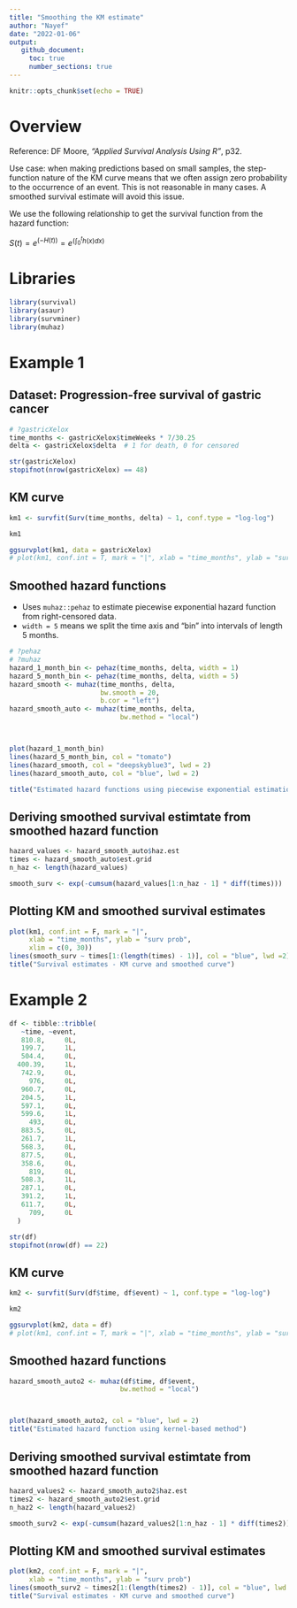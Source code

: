 ```yaml
---
title: "Smoothing the KM estimate"
author: "Nayef"
date: "2022-01-06" 
output: 
   github_document: 
     toc: true
     number_sections: true
---
```


```r
knitr::opts_chunk$set(echo = TRUE)
```

# Overview 

Reference: DF Moore, *"Applied Survival Analysis Using R"*, p32. 

Use case: when making predictions based on small samples, the step-function nature of the KM curve means that we often assign zero probability to the occurrence of an event. This is not reasonable in many cases. A smoothed survival estimate will avoid this issue. 

We use the following relationship to get the survival function from the hazard function: 

$S(t) = e^{(-H(t))} = e^{(\int_{0}^{t}h(x)dx)}$

# Libraries 
```r
library(survival)
library(asaur)
library(survminer)
library(muhaz)
```

# Example 1

## Dataset: Progression-free survival of gastric cancer
```r
# ?gastricXelox
time_months <- gastricXelox$timeWeeks * 7/30.25
delta <- gastricXelox$delta  # 1 for death, 0 for censored 

str(gastricXelox)
stopifnot(nrow(gastricXelox) == 48)
```

## KM curve 
```r
km1 <- survfit(Surv(time_months, delta) ~ 1, conf.type = "log-log")

km1

ggsurvplot(km1, data = gastricXelox)
# plot(km1, conf.int = T, mark = "|", xlab = "time_months", ylab = "surv prob")

```

## Smoothed hazard functions
- Uses `muhaz::pehaz` to estimate piecewise exponential hazard function from 
right-censored data. 
- `width = 5` means we split the time axis and "bin" into intervals of length 5 
months. 
```r
# ?pehaz
# ?muhaz
hazard_1_month_bin <- pehaz(time_months, delta, width = 1)
hazard_5_month_bin <- pehaz(time_months, delta, width = 5)
hazard_smooth <- muhaz(time_months, delta, 
                       bw.smooth = 20, 
                       b.cor = "left")
hazard_smooth_auto <- muhaz(time_months, delta,
                            bw.method = "local")



plot(hazard_1_month_bin)
lines(hazard_5_month_bin, col = "tomato")
lines(hazard_smooth, col = "deepskyblue3", lwd = 2)
lines(hazard_smooth_auto, col = "blue", lwd = 2)

title("Estimated hazard functions using piecewise exponential estimation \nand kernel-based methods")

```

## Deriving smoothed survival estimtate from smoothed hazard function 
```r
hazard_values <- hazard_smooth_auto$haz.est
times <- hazard_smooth_auto$est.grid
n_haz <- length(hazard_values)

smooth_surv <- exp(-cumsum(hazard_values[1:n_haz - 1] * diff(times)))

```

## Plotting KM and smoothed survival estimates 
```r
plot(km1, conf.int = F, mark = "|", 
     xlab = "time_months", ylab = "surv prob", 
     xlim = c(0, 30))
lines(smooth_surv ~ times[1:(length(times) - 1)], col = "blue", lwd =2)
title("Survival estimates - KM curve and smoothed curve")
```


# Example 2
```r

df <- tibble::tribble(
   ~time, ~event,
   810.8,     0L,
   199.7,     1L,
   504.4,     0L,
  400.39,     1L,
   742.9,     0L,
     976,     0L,
   960.7,     0L,
   204.5,     1L,
   597.1,     0L,
   599.6,     1L,
     493,     0L,
   883.5,     0L,
   261.7,     1L,
   568.3,     0L,
   877.5,     0L,
   358.6,     0L,
     819,     0L,
   508.3,     1L,
   287.1,     0L,
   391.2,     1L,
   611.7,     0L,
     709,     0L
  )

str(df)
stopifnot(nrow(df) == 22)

```

## KM curve 
```r
km2 <- survfit(Surv(df$time, df$event) ~ 1, conf.type = "log-log")

km2

ggsurvplot(km2, data = df)
# plot(km1, conf.int = T, mark = "|", xlab = "time_months", ylab = "surv prob")

```


## Smoothed hazard functions
```r
hazard_smooth_auto2 <- muhaz(df$time, df$event,
                            bw.method = "local")



plot(hazard_smooth_auto2, col = "blue", lwd = 2)
title("Estimated hazard function using kernel-based method")

```

## Deriving smoothed survival estimtate from smoothed hazard function 
```r
hazard_values2 <- hazard_smooth_auto2$haz.est
times2 <- hazard_smooth_auto2$est.grid
n_haz2 <- length(hazard_values2)

smooth_surv2 <- exp(-cumsum(hazard_values2[1:n_haz - 1] * diff(times2)))

```

## Plotting KM and smoothed survival estimates 
```r
plot(km2, conf.int = F, mark = "|", 
     xlab = "time_months", ylab = "surv prob")
lines(smooth_surv2 ~ times2[1:(length(times2) - 1)], col = "blue", lwd =2)
title("Survival estimates - KM curve and smoothed curve")
```

